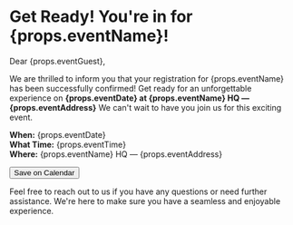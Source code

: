 # Get Ready! You're in for {props.eventName}!

Dear {props.eventGuest},

We are thrilled to inform you that your registration for {props.eventName} has been successfully confirmed! Get ready for an unforgettable experience on **{props.eventDate} at {props.eventName} HQ — {props.eventAddress}** We can't wait to have you join us for this exciting event.

**When:** {props.eventDate}  
**What Time:** {props.eventTime}  
**Where:** {props.eventName} HQ — {props.eventAddress}

<Button fullWidth href="#">Save on Calendar</Button>

Feel free to reach out to us if you have any questions or need further assistance. We're here to make sure you have a seamless and enjoyable experience.
